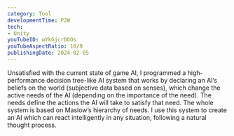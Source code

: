 ```yaml
---
category: Tool
developmentTime: P2W
tech:
- Unity
youTubeID: wYkGjcrDOOs
youTubeAspectRatio: 16/9
publishingDate: 2024-02-05
---
```


Unsatisfied with the current state of game AI, I programmed a high-performance decision tree-like AI system that works by declaring an AI’s beliefs on the world (subjective data based on senses), which change the active needs of the AI (depending on the importance of the need). The needs define the actions the AI will take to satisfy that need. The whole system is based on Maslow’s hierarchy of needs. I use this system to create an AI which can react intelligently in any situation, following a natural thought process.
